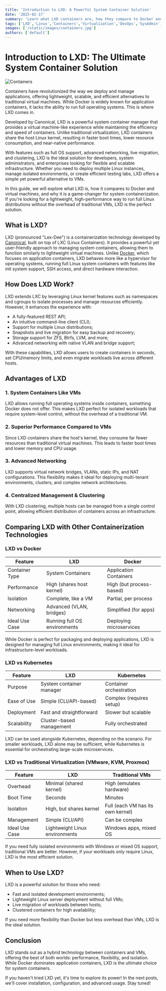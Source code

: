```yaml
---
title: 'Introduction to LXD: A Powerful System Container Solution'
date: '2025-02-17'
summary: 'Learn what LXD containers are, how they compare to Docker and VMs, and why they are the ideal choice for lightweight system virtualization.'
tags: ['LXD','Linux','Containers','Virtualization','DevOps','SysAdmin','Ubuntu']
images: ['/static/images/containers.jpg']
authors: ['default']
---
```


# Introduction to LXD: The Ultimate System Container Solution

![Containers](/static/images/containers.jpg)

Containers have revolutionized the way we deploy and manage applications, offering lightweight, scalable, and efficient alternatives to traditional virtual
machines. While Docker is widely known for application containers, it lacks the ability to run full operating systems. This is where LXD comes in.

Developed by Canonical, LXD is a powerful system container manager that provides a virtual machine-like experience while maintaining the efficiency and
speed of containers. Unlike traditional virtualization, LXD containers share the host Linux kernel, resulting in faster boot times, lower resource
consumption, and near-native performance.

With features such as full OS support, advanced networking, live migration, and clustering, LXD is the ideal solution for developers, system administrators,
and enterprises looking for flexible and scalable infrastructure. Whether you need to deploy multiple Linux instances, manage isolated environments, or
create efficient testing labs, LXD offers a simple yet powerful alternative to VMs.

In this guide, we will explore what LXD is, how it compares to Docker and virtual machines, and why it is a game-changer for system containerization. If
you're looking for a lightweight, high-performance way to run full Linux distributions without the overhead of traditional VMs, LXD is the perfect solution.

## What is LXD?

LXD (pronounced "Lex-Dee") is a containerization technology developed by [Canonical](https://www.canonical.com), built on top of LXC (Linux Containers).
It provides a powerful yet user-friendly approach to managing system containers, allowing them to function similarly to lightweight
virtual machines.
Unlike [Docker](https://www.docker.com), which focuses on application containers, LXD behaves more like a hypervisor for operating systems, running full
Linux system containers with features like init system support, SSH access, and direct hardware interaction.

## How Does LXD Work?

LXD extends LXC by leveraging Linux kernel features such as namespaces and cgroups to isolate processes and manage resources efficiently. However, it
enhances the experience with:

- A fully-featured REST API;
- An intuitive command-line client (CLI);
- Support for multiple Linux distributions;
- Snapshots and live migration for easy backup and recovery;
- Storage support for ZFS, Btrfs, LVM, and more;
- Advanced networking with native VLAN and bridge support;

With these capabilities, LXD allows users to create containers in seconds, set CPU/memory limits, and even migrate workloads live across different hosts.

## Advantages of LXD

### 1. System Containers Like VMs
LXD allows running full operating systems inside containers, something Docker does not offer. This makes LXD perfect for isolated workloads that
require system-level control, without the overhead of a traditional VM.

### 2. Superior Performance Compared to VMs
Since LXD containers share the host's kernel, they consume far fewer resources than traditional virtual machines. This leads to faster boot times
and lower memory and CPU usage.

### 3. Advanced Networking
LXD supports virtual network bridges, VLANs, static IPs, and NAT configurations. This flexibility makes it ideal for deploying multi-tenant environments,
clusters, and complex network architectures.

### 4. Centralized Management & Clustering
With LXD clustering, multiple hosts can be managed from a single control point, allowing efficient distribution of containers across an
infrastructure.

## Comparing LXD with Other Containerization Technologies

### LXD vs Docker

| Feature        | LXD                      | Docker                   |
|---------------|-------------------------|--------------------------|
| Container Type | System Containers        | Application Containers   |
| Performance | High (shares host kernel) | High (but process-based) |
| Isolation  | Complete, like a VM       | Partial, per process     |
| Networking | Advanced (VLAN, bridges)  | Simplified (for apps)    |
| Ideal Use Case | Running full OS environments | Deploying microservices |

While Docker is perfect for packaging and deploying applications, LXD is designed for managing full Linux environments, making it ideal for
infrastructure-level workloads.

### LXD vs Kubernetes

| Feature        | LXD                      | Kubernetes               |
|---------------|-------------------------|--------------------------|
| Purpose   | System container manager | Container orchestration  |
| Ease of Use | Simple (CLI/API-based)  | Complex (requires setup) |
| Deployment | Fast and straightforward | Slower but scalable     |
| Scalability | Cluster-based management | Fully orchestrated      |

LXD can be used alongside Kubernetes, depending on the scenario. For smaller workloads, LXD alone may be sufficient, while Kubernetes is essential
for orchestrating large-scale microservices.

### LXD vs Traditional Virtualization (VMware, KVM, Proxmox)

| Feature        | LXD                      | Traditional VMs          |
|---------------|-------------------------|--------------------------|
| Overhead  | Minimal (shared kernel)  | High (emulates hardware) |
| Boot Time | Seconds                  | Minutes                  |
| Isolation | High, but shares kernel  | Full (each VM has its own kernel) |
| Management | Simple (CLI/API)         | Can be complex          |
| Ideal Use Case | Lightweight Linux environments | Windows apps, mixed OS |

If you need fully isolated environments with Windows or mixed OS support, traditional VMs are better. However, if your workloads only require Linux, 
LXD is the most efficient solution.

## When to Use LXD?

LXD is a powerful solution for those who need:

- Fast and isolated development environments;
- Lightweight Linux server deployment without full VMs;
- Live migration of workloads between hosts;
- Clustered containers for high availability;

If you need more flexibility than Docker but less overhead than VMs, LXD is the ideal solution.

## Conclusion

LXD stands out as a hybrid technology between containers and VMs, offering the best of both worlds: performance, flexibility, and isolation.
While Docker dominates application containers, LXD is the ultimate choice for system containers.

If you haven't tried LXD yet, it's time to explore its power! In the next posts, we'll cover installation, configuration, and advanced usage.
Stay tuned!


